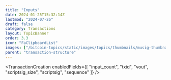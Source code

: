 ```yaml
---
title: "Inputs"
date: 2024-01-25T15:32:14Z
lastmod: "2024-07-26"
draft: false
category: Transactions
layout: TopicBanner
order: 3.3
icon: "FaClipboardList"
images: ["/bitcoin-topics/static/images/topics/thumbnails/musig-thumbnail.webp"]
parent: "transaction-structure"
---
```


<TransactionCreation
    enabledFields={[
        "input_count",
        "txid",
        "vout",
        "scriptsig_size",
        "scriptsig",
        "sequence"
    ]}
/>
